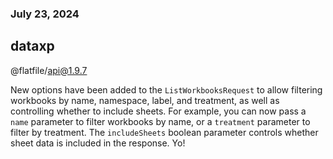 ### July 23, 2024
## dataxp

@flatfile/api@1.9.7

New options have been added to the `ListWorkbooksRequest` to allow filtering workbooks by name, namespace, label, and treatment, as well as controlling whether to include sheets. For example, you can now pass a `name` parameter to filter workbooks by name, or a `treatment` parameter to filter by treatment. The `includeSheets` boolean parameter controls whether sheet data is included in the response. Yo!